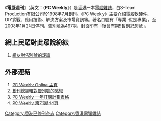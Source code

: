 《'''電腦週刊'''》（英文：《'''PC Weekly'''》）是[[香港|香港]]一本[[電腦|電腦]][[雜誌|雜誌]]，由S-Team Production有限公司於1998年7月創刊。《PC Weekly》主要介紹電腦軟硬件、DIY實戰、應用技術、解決方案及市場資訊等。著名口號有「專業 ‧就是專業」。至2008年1月24日停刊，告別號為497期，封面印有「後會有期!!暫別紀念號」。

==網上民眾對此眾說紛紜==
#[http://www.hkepc.com/?id=738 網友對告別號的評論]

==外部連結==
#[https://web.archive.org/web/20070901210554/http://www.pcweekly.com/ PC Weekly Online 主頁]
#[https://web.archive.org/web/20080127202506/http://www.hkdom.com/archives/228 創刊總編輯對告別號的感想]
#[http://www.pcweekly.com/images/new/1yrsub.jpg PC Weekly 一年訂閱計劃表格]{{dead link|date=2018年5月 |bot=InternetArchiveBot |fix-attempted=yes }}
#[https://web.archive.org/web/20080108131142/http://www.netmediasia.com/presshtml/nm-pcweekly991207.htm PC Weekly 第73期44頁]

{{HK-media-stub}}
[[Category:香港已停刊杂志|Category:香港已停刊杂志]]
[[Category:香港電腦雜誌|Category:香港電腦雜誌]]